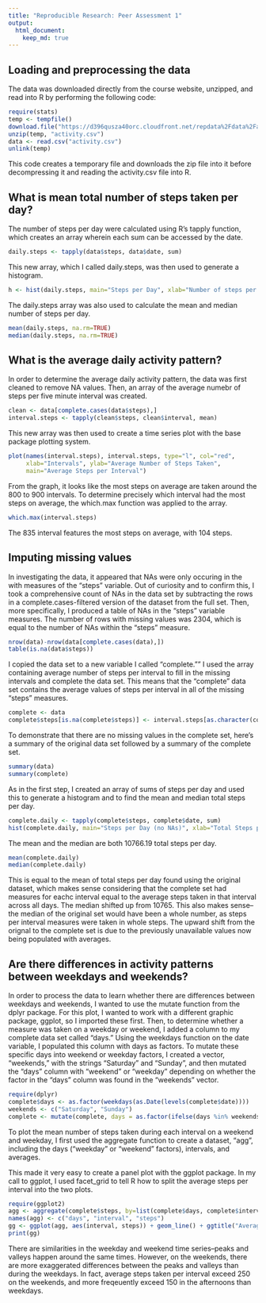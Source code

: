 ```yaml
---
title: "Reproducible Research: Peer Assessment 1"
output: 
  html_document:
    keep_md: true
---
```



## Loading and preprocessing the data
The data was downloaded directly from the course website, unzipped, and read into R by performing the following code:
```r
require(stats)
temp <- tempfile()
download.file("https://d396qusza40orc.cloudfront.net/repdata%2Fdata%2Factivity.zip", temp)
unzip(temp, "activity.csv")
data <- read.csv("activity.csv")
unlink(temp)
```

This code creates a temporary file and downloads the zip file into it before decompressing it and reading the activity.csv file into R.

## What is mean total number of steps taken per day?
The number of steps per day were calculated using R's tapply function, which creates an array wherein each sum can be accessed by the date.
```r
daily.steps <- tapply(data$steps, data$date, sum)
```

This new array, which I called daily.steps, was then used to generate a histogram.
```r
h <- hist(daily.steps, main="Steps per Day", xlab="Number of steps per day", col="gray")
```

The daily.steps array was also used to calculate the mean and median number of steps per day.
```r
mean(daily.steps, na.rm=TRUE)
median(daily.steps, na.rm=TRUE)
```

## What is the average daily activity pattern?
In order to determine the average daily activity pattern, the data was first cleaned to remove NA values. Then, an array of the average numebr of steps per five minute interval was created.
```r
clean <- data[complete.cases(data$steps),]
interval.steps <- tapply(clean$steps, clean$interval, mean)
```

This new array was then used to create a time series plot with the base package plotting system.
```r
plot(names(interval.steps), interval.steps, type="l", col="red",
     xlab="Intervals", ylab="Average Number of Steps Taken",
     main="Average Steps per Interval")
```

From the graph, it looks like the most steps on average are taken around the 800 to 900 intervals. To determine precisely which interval had the most steps on average, the which.max function was applied to the array.
```r
which.max(interval.steps)
```

The 835 interval features the most steps on average, with 104 steps.

## Imputing missing values
In investigating the data, it appeared that NAs were only occuring in the with measures of the "steps" variable. Out of curiosity and to confirm this, I took a comprehensive count of NAs in the data set by subtracting the rows in a complete.cases-filtered version of the dataset from the full set. Then, more specifically, I produced a table of NAs in the "steps" variable measures. The number of rows with missing values was 2304, which is equal to the number of NAs within the "steps" measure.
```r
nrow(data)-nrow(data[complete.cases(data),])
table(is.na(data$steps))
```

I copied the data set to a new variable I called "complete."" I used the array containing average number of steps per interval to fill in the missing intervals and complete the data set. This means that the "complete" data set contains the average values of steps per interval in all of the missing "steps" measures.
```r
complete <- data
complete$steps[is.na(complete$steps)] <- interval.steps[as.character(complete$interval[is.na(complete$steps)])]
```

To demonstrate that there are no missing values in the complete set, here's a summary of the original data set followed by a summary of the complete set.
```r
summary(data)
summary(complete)
```

As in the first step, I created an array of sums of steps per day and used this to generate a histogram and to find the mean and median total steps per day.
```r
complete.daily <- tapply(complete$steps, complete$date, sum)
hist(complete.daily, main="Steps per Day (no NAs)", xlab="Total Steps per Day", col="gray")
```

The mean and the median are both 10766.19 total steps per day. 
```r
mean(complete.daily)
median(complete.daily)
```

This is equal to the mean of total steps per day found using the original dataset, which makes sense considering that the complete set had measures for eachc interval equal to the average steps taken in that interval across all days. The median shifted up from 10765. This also makes sense--the median of the original set would have been a whole number, as steps per interval measures were taken in whole steps. The upward shift from the orignal to the complete set is due to the previously unavailable values now being populated with averages.

## Are there differences in activity patterns between weekdays and weekends?
In order to process the data to learn whether there are differences between weekdays and weekends, I wanted to use the mutate function from the dplyr package. For this plot, I wanted to work with a different graphic package, ggplot, so I imported these first. Then, to determine whether a measure was taken on a weekday or weekend, I added a column to my complete data set called "days." Using the weekdays function on the date variable, I populated this column with days as factors. To mutate these specific days into weekend or weekday factors, I created a vector, "weekends," with the strings "Saturday" and "Sunday", and then mutated the "days" column with "weekend" or "weekday" depending on whether the factor in the "days" column was found in the "weekends" vector.
```r
require(dplyr)
complete$days <- as.factor(weekdays(as.Date(levels(complete$date))))
weekends <- c("Saturday", "Sunday")
complete <- mutate(complete, days = as.factor(ifelse(days %in% weekends, "weekend", "weekday")))
```

To plot the mean number of steps taken during each interval on a weekend and weekday, I first used the aggregate function to create a dataset, "agg", including the days ("weekday" or "weekend" factors), intervals, and averages. 

This made it very easy to create a panel plot with the ggplot package. In my call to ggplot, I used facet_grid to tell R how to split the average steps per interval into the two plots.
```r
require(ggplot2)
agg <- aggregate(complete$steps, by=list(complete$days, complete$interval), mean)
names(agg) <- c("days", "interval", "steps")
gg <- ggplot(agg, aes(interval, steps)) + geom_line() + ggtitle("Average number of steps per interval") + labs(x="Interval", y="Number of Steps") + facet_grid(days~.)
print(gg)
```

There are similarities in the weekday and weekend time series--peaks and valleys happen around the same times. However, on the weekends, there are more exaggerated differences between the peaks and valleys than during the weekdays. In fact, average steps taken per interval exceed 250 on the weekends, and more freqeuently exceed 150 in the afternoons than weekdays.